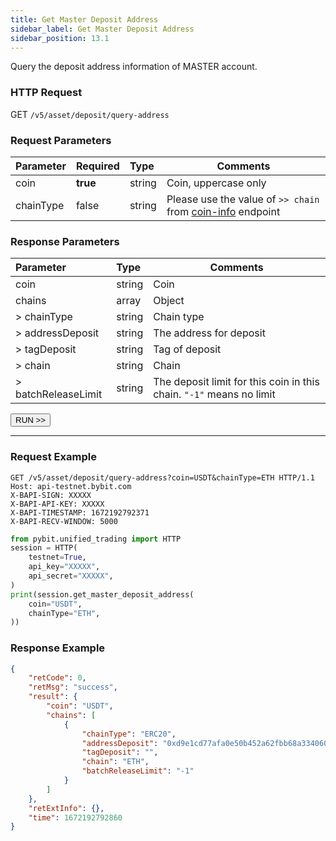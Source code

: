 ```yaml
---
title: Get Master Deposit Address
sidebar_label: Get Master Deposit Address
sidebar_position: 13.1
---
```


Query the deposit address information of MASTER account.

### HTTP Request
GET `/v5/asset/deposit/query-address`

### Request Parameters
| Parameter | Required | Type | Comments|
|:----- |:-------|:-----|------ |
|coin |**true** |string |Coin, uppercase only |
|chainType |false |string |Please use the value of `>> chain` from [coin-info](coin-info#) endpoint|

### Response Parameters
| Parameter | Type | Comments|
|:----- |:-----|----- |
|coin |string |Coin |
|chains |array |Object |
|> chainType |string |Chain type |
|> addressDeposit |string |The address for deposit |
|> tagDeposit |string |Tag of deposit |
|> chain |string |Chain |
|> batchReleaseLimit|string|The deposit limit for this coin in this chain. `"-1"` means no limit|

<a href="/api-explorer/v5/asset/master-deposit-addr"><Button>RUN >></Button></a>

---

### Request Example

<Tabs groupId="programming-languages">
<TabItem value="http" label="HTTP">

```http
GET /v5/asset/deposit/query-address?coin=USDT&chainType=ETH HTTP/1.1
Host: api-testnet.bybit.com
X-BAPI-SIGN: XXXXX
X-BAPI-API-KEY: XXXXX
X-BAPI-TIMESTAMP: 1672192792371
X-BAPI-RECV-WINDOW: 5000
```

</TabItem>
<TabItem value="python" label="Python">

```python
from pybit.unified_trading import HTTP
session = HTTP(
    testnet=True,
    api_key="XXXXX",
    api_secret="XXXXX",
)
print(session.get_master_deposit_address(
    coin="USDT",
    chainType="ETH",
))
```

</TabItem>
</Tabs>

### Response Example

```json
{
    "retCode": 0,
    "retMsg": "success",
    "result": {
        "coin": "USDT",
        "chains": [
            {
                "chainType": "ERC20",
                "addressDeposit": "0xd9e1cd77afa0e50b452a62fbb68a3340602286c3",
                "tagDeposit": "",
                "chain": "ETH",
                "batchReleaseLimit": "-1"
            }
        ]
    },
    "retExtInfo": {},
    "time": 1672192792860
}
```

